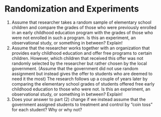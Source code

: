 # Randomization and Experiments 

1. Assume that researcher takes a random sample of elementary school children and compare the grades of those who were previously enrolled in an early childhood education program with the grades of those who were not enrolled in such a program. Is this an experiment, an observational study, or something in between? Explain!
2. Assume that the researcher works together with an organization that provides early childhood education and offer free programs to certain children. However, which children that received this offer was not randomly selected by the researcher but rather chosen by the local government. (Assume that the government did not use random assignment but instead gives the offer to students who are deemed to need it the most) The research follows up a couple of years later by comparing the elementary school grades of students offered free early childhood education to those who were not. Is this an experiment, an observational study, or something in between? Explain! 
3. Does your answer to part (2) change if we instead assume that the government assigned students to treatment and control by "coin toss" for each student? Why or why not?  


